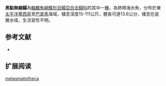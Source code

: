 {{Speciesbox
| name = 黑點無線鰨
| image = 
| image_width = 250px
| image_caption = 
| status = LC
| status_system = IUCN3.1
| genus = Symphurus
| species = melasmatotheca
| authority = [[Munroe_&_Nizinski|Munroe & Nizinski]], [[1990|1990]]
| synonyms = 
}}

'''黑點無線鰨'''為[[輻鰭魚綱|輻鰭魚綱]][[鰈形目|鰈形目]][[鰨亞目|鰨亞目]][[舌鰨科|舌鰨科]]的其中一[[種|種]]，為熱帶海水魚，分布於東[[太平洋|太平洋]][[墨西哥|墨西哥]]至[[巴拿馬|巴拿馬]]海域，棲息深度15-111公尺，體長可達13.6公分，棲息在底層水域，生活習性不明。
==参考文献==
*{{FishBase_species|genus=Symphurus |species=melasmatotheca|year=2014|month=4}}

== 扩展阅读 ==
{{refbegin}}
{{wikispecies-inline|Symphurus melasmatotheca|黑點無線鰨}}
{{refend}}
{{Taxonbar|from=Q2693476}}

[[Category:無線鰨屬|melasmatotheca]]


{{魚類小作品}}